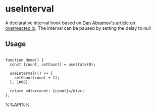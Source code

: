 # useInterval

A declarative interval hook based on [Dan Abramov's article on overreacted.io](https://overreacted.io/making-setinterval-declarative-with-react-hooks/). The interval can be paused by setting the delay to null


## Usage

```tsx live

function demo() {
  const [count, setCount] = useState(0);

  useInterval(() => {
    setCount(count + 1);
  }, 1000);

  return <div>count: {count}</div>;
};

```

%%API%%